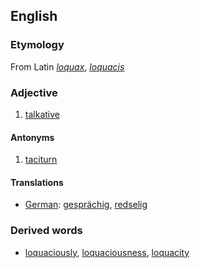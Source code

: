 ==English==

===Etymology===
From Latin ''[[loquax]]'', ''[[loquacis]]''

===Adjective===
#[[talkative]]

====Antonyms====
#[[taciturn]]

====Translations====
*[[German]]: [[gesprächig]], [[redselig]]

===Derived words===
*[[loquaciously]], [[loquaciousness]], [[loquacity]]